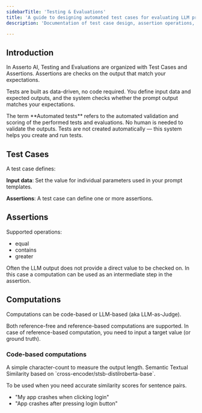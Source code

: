 ```yaml
---
sidebarTitle: 'Testing & Evaluations'
title: 'A guide to designing automated test cases for evaluating LLM prompts'
description: 'Documentation of test case design, assertion operations, and computation methods (code-based and LLM-based) for evaluating LLM prompts in Asserto AI.'

---
```



## Introduction

In Asserto AI, Testing and Evaluations are organized with Test Cases and Assertions.
Assertions are checks on the output that match your expectations.

Tests are built as data-driven, no code required. You define input data and expected outputs, and the system checks whether the prompt output matches your expectations.

<Note>
The term **Automated tests** refers to the automated validation and scoring of the performed tests and evaluations. No human is needed to validate the outputs. Tests are not created automatically — this system helps you create and run tests.
</Note>

## Test Cases

A test case defines:

**Input data**: Set the value for individual parameters used in your prompt templates.

**Assertions**: A test case can define one or more assertions.


## Assertions

Supported operations:

- equal
- contains
- greater

Often the LLM output does not provide a direct value to be checked on. In this case a computation can be used as an intermediate step in the assertion.


## Computations


Computations can be code-based or LLM-based (aka LLM-as-Judge).

Both reference-free and reference-based computations are supported.
In case of reference-based computation, you need to input a target value (or ground truth).


### Code-based computations


<ResponseField name="character-count" type="reference-free">
  A simple character-count to measure the output length.
</ResponseField>


<ResponseField name="similarity" type="reference-based">
Semantic Textual Similarity based on `cross-encoder/stsb-distilroberta-base`.

To be used when you need accurate similarity scores for sentence pairs.
 - "My app crashes when clicking login"
 - "App crashes after pressing login button"
</ResponseField>

